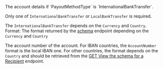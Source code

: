 <ParamField body="InternationalBankTransfer" type="object" required>
The account details if `PayoutMethodType` is `InternationalBankTransfer`.

Only one of `InternationalBankTransfer` or `LocalBankTransfer` is required.

The `InternationalBankTransfer` depends on the `Currency` and `Country`.
<Expandable title="properties">
<ParamField body="AccountNumber" type="string" required>
Format: The format returned by the [schema](/api-reference/recipients/view-recipient-schema) endpoint depending on the `Currency` and `Country`

The account number of the account. For IBAN countries, the `AccountNumber` format is the local IBAN one. For other countries, the format depends on the `Country` and should be retrieved from the [GET View the schema for a Recipient](/api-reference/recipients/view-recipient-schema) endpoint.
</ParamField>
</Expandable>
</ParamField>